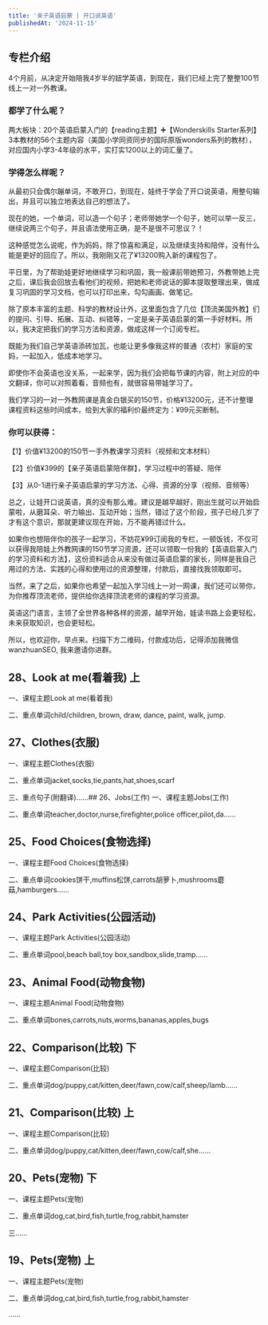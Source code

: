 ```yaml
---
title: '亲子英语启蒙 | 开口说英语'
publishedAt: '2024-11-15'
---
```


## 专栏介绍

4个月前，从决定开始陪我4岁半的妞学英语，到现在，我们已经上完了整整100节线上一对一外教课。

### 都学了什么呢？

两大板块：20个英语启蒙入门的【reading主题】➕【Wonderskills Starter系列】3本教材的56个主题内容（美国小学同资同步的国际原版wonders系列的教材），对应国内小学3-4年级的水平，实打实1200以上的词汇量了。

### 学得怎么样呢？

从最初只会偶尔蹦单词，不敢开口，到现在，娃终于学会了开口说英语，用整句输出，并且可以独立地表达自己的想法了。

现在的她，一个单词，可以造一个句子；老师带她学一个句子，她可以举一反三，继续说两三个句子，并且语法使用正确，是不是很不可思议？！

这种感觉怎么说呢，作为妈妈，除了惊喜和满足，以及继续支持和陪伴，没有什么能是更好的回应了。所以，我刚刚又花了¥13200购入新的课程包了。

平日里，为了帮助娃更好地继续学习和巩固，我一般课前带她预习，外教带她上完之后，课后我会回放去看他们的视频，把她和老师说话的脚本提取整理出来，做成复习巩固的学习文档，也可以打印出来，勾勾画画、做笔记。

除了原本丰富的主题、科学的教材设计外，这里面包含了几位【顶流美国外教】们的提问、引导、拓展、互动、纠错等，一定是亲子英语启蒙的第一手好材料。所以，我决定把我们的学习方法和资源，做成这样一个订阅专栏。

既能为我们自己学英语添砖加瓦，也能让更多像我这样的普通（农村）家庭的宝妈，一起加入，低成本地学习。

即使你不会英语也没关系，一起来学，因为我们会把每节课的内容，附上对应的中文翻译，你可以对照着看，音频也有，就很容易带娃学习了。

我们学习的一对一外教网课是真金白银买的150节，价格¥13200元，还不计整理课程资料这些时间成本，给到大家的福利价最终定为：¥99元买断制。

### 你可以获得：

【1】价值¥13200的150节一手外教课学习资料（视频和文本材料）

【2】价值¥399的【亲子英语启蒙陪伴群】，学习过程中的答疑、陪伴

【3】从0-1进行亲子英语启蒙的学习方法、心得、资源的分享（视频、音频等）

总之，让娃开口说英语，真的没有那么难。建议是越早越好，刚出生就可以开始启蒙啦，从磨耳朵、听力输出、互动开始；当然，错过了这个阶段，孩子已经几岁了才有这个意识，那就更建议现在开始，万不能再错过什么。

如果你也想陪伴你的孩子一起学习，不妨花¥99订阅我的专栏，一顿饭钱，不仅可以获得我陪娃上外教网课的150节学习资源，还可以领取一份我的【英语启蒙入门的学习资料和方法】，这份资料适合从来没有做过英语启蒙的家长，同样是我自己用过的方法、实践的心得和使用过的资源整理，付款后，直接找我领取即可。

当然，来了之后，如果你也希望一起加入学习线上一对一网课，我们还可以带你，为你推荐顶流老师，提供给你选择顶流老师的课程的学习资源。

英语这门语言，主领了全世界各种各样的资源，越早开始，娃读书路上会更轻松，未来获取知识，也会更轻松。

所以，也欢迎你，早点来。扫描下方二维码，付款成功后，记得添加我微信wanzhuanSEO, 我来邀请你进群。

## 28、Look at me(看着我) 上
一、课程主题Look at me(看着我)

二、重点单词child/children, brown, draw, dance, paint, walk, jump.

## 27、Clothes(衣服)
一、课程主题Clothes(衣服)

二、重点单词jacket,socks,tie,pants,hat,shoes,scarf

三、重点句子(附翻译)......## 26、Jobs(工作)
一、课程主题Jobs(工作)

二、重点单词teacher,doctor,nurse,firefighter,police officer,pilot,da......

## 25、Food Choices(食物选择)
一、课程主题Food Choices(食物选择)

二、重点单词cookies饼干,muffins松饼,carrots胡萝卜,mushrooms蘑菇,hamburgers......

## 24、Park Activities(公园活动)
一、课程主题Park Activities(公园活动)

二、重点单词pool,beach ball,toy box,sandbox,slide,tramp......

## 23、Animal Food(动物食物)
一、课程主题Animal Food(动物食物)

二、重点单词bones,carrots,nuts,worms,bananas,apples,bugs

## 22、Comparison(比较) 下
一、课程主题Comparison(比较)

二、重点单词dog/puppy,cat/kitten,deer/fawn,cow/calf,sheep/lamb......

## 21、Comparison(比较) 上
一、课程主题Comparison(比较)

二、重点单词dog/puppy,cat/kitten,deer/fawn,cow/calf,she......

## 20、Pets(宠物) 下
一、课程主题Pets(宠物)

二、重点单词dog,cat,bird,fish,turtle,frog,rabbit,hamster

三......

## 19、Pets(宠物) 上
一、课程主题Pets(宠物) 

二、重点单词dog,cat,bird,fish,turtle,frog,rabbit,hamster

......